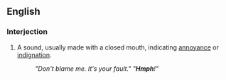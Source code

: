 ==English==

===Interjection===
{{en-intj}}
# {{onomat}} A sound, usually made with a closed mouth, indicating [[annoyance]] or [[indignation]].
#: ''"Don't blame me. It's your fault."  "'''Hmph'''!"''
